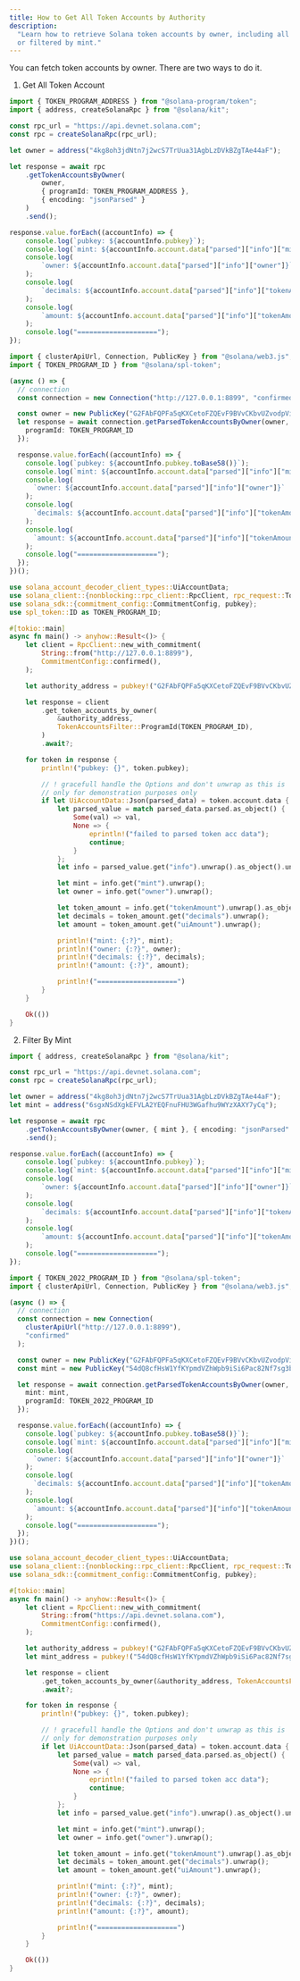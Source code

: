 ```yaml
---
title: How to Get All Token Accounts by Authority
description:
  "Learn how to retrieve Solana token accounts by owner, including all accounts
  or filtered by mint."
---
```


You can fetch token accounts by owner. There are two ways to do it.

1. Get All Token Account

<CodeTabs storage="cookbook">

```ts !! title="Kit"
import { TOKEN_PROGRAM_ADDRESS } from "@solana-program/token";
import { address, createSolanaRpc } from "@solana/kit";

const rpc_url = "https://api.devnet.solana.com";
const rpc = createSolanaRpc(rpc_url);

let owner = address("4kg8oh3jdNtn7j2wcS7TrUua31AgbLzDVkBZgTAe44aF");

let response = await rpc
	.getTokenAccountsByOwner(
		owner,
		{ programId: TOKEN_PROGRAM_ADDRESS },
		{ encoding: "jsonParsed" }
	)
	.send();

response.value.forEach((accountInfo) => {
	console.log(`pubkey: ${accountInfo.pubkey}`);
	console.log(`mint: ${accountInfo.account.data["parsed"]["info"]["mint"]}`);
	console.log(
		`owner: ${accountInfo.account.data["parsed"]["info"]["owner"]}`
	);
	console.log(
		`decimals: ${accountInfo.account.data["parsed"]["info"]["tokenAmount"]["decimals"]}`
	);
	console.log(
		`amount: ${accountInfo.account.data["parsed"]["info"]["tokenAmount"]["amount"]}`
	);
	console.log("====================");
});
```

```typescript !! title="Legacy"
import { clusterApiUrl, Connection, PublicKey } from "@solana/web3.js";
import { TOKEN_PROGRAM_ID } from "@solana/spl-token";

(async () => {
  // connection
  const connection = new Connection("http://127.0.0.1:8899", "confirmed");

  const owner = new PublicKey("G2FAbFQPFa5qKXCetoFZQEvF9BVvCKbvUZvodpVidnoY");
  let response = await connection.getParsedTokenAccountsByOwner(owner, {
    programId: TOKEN_PROGRAM_ID
  });

  response.value.forEach((accountInfo) => {
    console.log(`pubkey: ${accountInfo.pubkey.toBase58()}`);
    console.log(`mint: ${accountInfo.account.data["parsed"]["info"]["mint"]}`);
    console.log(
      `owner: ${accountInfo.account.data["parsed"]["info"]["owner"]}`
    );
    console.log(
      `decimals: ${accountInfo.account.data["parsed"]["info"]["tokenAmount"]["decimals"]}`
    );
    console.log(
      `amount: ${accountInfo.account.data["parsed"]["info"]["tokenAmount"]["amount"]}`
    );
    console.log("====================");
  });
})();
```

```rust !! title="Rust"
use solana_account_decoder_client_types::UiAccountData;
use solana_client::{nonblocking::rpc_client::RpcClient, rpc_request::TokenAccountsFilter};
use solana_sdk::{commitment_config::CommitmentConfig, pubkey};
use spl_token::ID as TOKEN_PROGRAM_ID;

#[tokio::main]
async fn main() -> anyhow::Result<()> {
    let client = RpcClient::new_with_commitment(
        String::from("http://127.0.0.1:8899"),
        CommitmentConfig::confirmed(),
    );

    let authority_address = pubkey!("G2FAbFQPFa5qKXCetoFZQEvF9BVvCKbvUZvodpVidnoY");

    let response = client
        .get_token_accounts_by_owner(
            &authority_address,
            TokenAccountsFilter::ProgramId(TOKEN_PROGRAM_ID),
        )
        .await?;

    for token in response {
        println!("pubkey: {}", token.pubkey);

        // ! gracefull handle the Options and don't unwrap as this is
        // only for demonstration purposes only
        if let UiAccountData::Json(parsed_data) = token.account.data {
            let parsed_value = match parsed_data.parsed.as_object() {
                Some(val) => val,
                None => {
                    eprintln!("failed to parsed token acc data");
                    continue;
                }
            };
            let info = parsed_value.get("info").unwrap().as_object().unwrap();

            let mint = info.get("mint").unwrap();
            let owner = info.get("owner").unwrap();

            let token_amount = info.get("tokenAmount").unwrap().as_object().unwrap();
            let decimals = token_amount.get("decimals").unwrap();
            let amount = token_amount.get("uiAmount").unwrap();

            println!("mint: {:?}", mint);
            println!("owner: {:?}", owner);
            println!("decimals: {:?}", decimals);
            println!("amount: {:?}", amount);

            println!("====================")
        }
    }

    Ok(())
}
```

</CodeTabs>

2. Filter By Mint

<CodeTabs storage="cookbook">

```ts !! title="Kit"
import { address, createSolanaRpc } from "@solana/kit";

const rpc_url = "https://api.devnet.solana.com";
const rpc = createSolanaRpc(rpc_url);

let owner = address("4kg8oh3jdNtn7j2wcS7TrUua31AgbLzDVkBZgTAe44aF");
let mint = address("6sgxNSdXgkEFVLA2YEQFnuFHU3WGafhu9WYzXAXY7yCq");

let response = await rpc
	.getTokenAccountsByOwner(owner, { mint }, { encoding: "jsonParsed" })
	.send();

response.value.forEach((accountInfo) => {
	console.log(`pubkey: ${accountInfo.pubkey}`);
	console.log(`mint: ${accountInfo.account.data["parsed"]["info"]["mint"]}`);
	console.log(
		`owner: ${accountInfo.account.data["parsed"]["info"]["owner"]}`
	);
	console.log(
		`decimals: ${accountInfo.account.data["parsed"]["info"]["tokenAmount"]["decimals"]}`
	);
	console.log(
		`amount: ${accountInfo.account.data["parsed"]["info"]["tokenAmount"]["amount"]}`
	);
	console.log("====================");
});
```

```typescript !! title="Legacy"
import { TOKEN_2022_PROGRAM_ID } from "@solana/spl-token";
import { clusterApiUrl, Connection, PublicKey } from "@solana/web3.js";

(async () => {
  // connection
  const connection = new Connection(
    clusterApiUrl("http://127.0.0.1:8899"),
    "confirmed"
  );

  const owner = new PublicKey("G2FAbFQPFa5qKXCetoFZQEvF9BVvCKbvUZvodpVidnoY");
  const mint = new PublicKey("54dQ8cfHsW1YfKYpmdVZhWpb9iSi6Pac82Nf7sg3bVb");

  let response = await connection.getParsedTokenAccountsByOwner(owner, {
    mint: mint,
    programId: TOKEN_2022_PROGRAM_ID
  });

  response.value.forEach((accountInfo) => {
    console.log(`pubkey: ${accountInfo.pubkey.toBase58()}`);
    console.log(`mint: ${accountInfo.account.data["parsed"]["info"]["mint"]}`);
    console.log(
      `owner: ${accountInfo.account.data["parsed"]["info"]["owner"]}`
    );
    console.log(
      `decimals: ${accountInfo.account.data["parsed"]["info"]["tokenAmount"]["decimals"]}`
    );
    console.log(
      `amount: ${accountInfo.account.data["parsed"]["info"]["tokenAmount"]["amount"]}`
    );
    console.log("====================");
  });
})();
```

```rust !! title="Rust"
use solana_account_decoder_client_types::UiAccountData;
use solana_client::{nonblocking::rpc_client::RpcClient, rpc_request::TokenAccountsFilter};
use solana_sdk::{commitment_config::CommitmentConfig, pubkey};

#[tokio::main]
async fn main() -> anyhow::Result<()> {
    let client = RpcClient::new_with_commitment(
        String::from("https://api.devnet.solana.com"),
        CommitmentConfig::confirmed(),
    );

    let authority_address = pubkey!("G2FAbFQPFa5qKXCetoFZQEvF9BVvCKbvUZvodpVidnoY");
    let mint_address = pubkey!("54dQ8cfHsW1YfKYpmdVZhWpb9iSi6Pac82Nf7sg3bVb");

    let response = client
        .get_token_accounts_by_owner(&authority_address, TokenAccountsFilter::Mint(mint_address))
        .await?;

    for token in response {
        println!("pubkey: {}", token.pubkey);

        // ! gracefull handle the Options and don't unwrap as this is
        // only for demonstration purposes only
        if let UiAccountData::Json(parsed_data) = token.account.data {
            let parsed_value = match parsed_data.parsed.as_object() {
                Some(val) => val,
                None => {
                    eprintln!("failed to parsed token acc data");
                    continue;
                }
            };
            let info = parsed_value.get("info").unwrap().as_object().unwrap();

            let mint = info.get("mint").unwrap();
            let owner = info.get("owner").unwrap();

            let token_amount = info.get("tokenAmount").unwrap().as_object().unwrap();
            let decimals = token_amount.get("decimals").unwrap();
            let amount = token_amount.get("uiAmount").unwrap();

            println!("mint: {:?}", mint);
            println!("owner: {:?}", owner);
            println!("decimals: {:?}", decimals);
            println!("amount: {:?}", amount);

            println!("====================")
        }
    }

    Ok(())
}
```

</CodeTabs>
